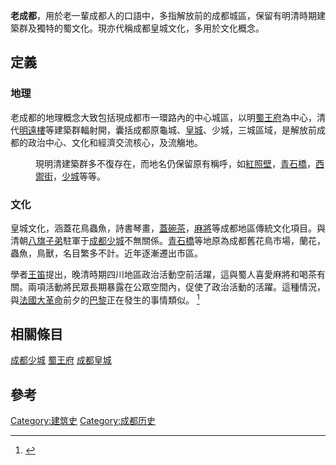 '''老成都'''，用於老一輩成都人的口語中，多指解放前的成都城區，保留有明清時期建築群及獨特的蜀文化。現亦代稱成都皇城文化，多用於文化概念。

==定義==
===地理===
老成都的地理概念大致包括現成都市一環路內的中心城區，以明[[蜀王府|蜀王府]]為中心，清代[[明遠樓|明遠樓]]等建築群輻射開，囊括成都原龜城、[[成都皇城|皇城]]、少城，三城區域，是解放前成都的政治中心、文化和經濟交流核心，及流觴地。
:現明清建築群多不復存在，而地名仍保留原有稱呼，如[[紅照壁|紅照壁]]，[[青石橋|青石橋]]，[[西禦街|西禦街]]，[[成都少城|少城]]等等。

===文化===
皇城文化，涵蓋花鳥蟲魚，詩書琴畫，[[蓋碗茶|蓋碗茶]]，[[麻將|麻將]]等成都地區傳統文化項目。與清朝[[八旗子弟|八旗子弟]]駐軍于[[成都少城|成都少城]]不無關係。[[青石橋|青石橋]]等地原為成都舊花鳥市場，蘭花，蟲魚，鳥獸，名目繁多不計。近年逐漸遷出市區。

學者[[王笛|王笛]]提出，晚清時期四川地區政治活動空前活躍，這與蜀人喜愛麻將和喝茶有關。兩項活動將民眾長期暴露在公眾空間內，促使了政治活動的活躍。這種情況，與[[法國大革命|法國大革命]]前夕的[[巴黎|巴黎]]正在發生的事情類似。
<ref name=>{{Cite web |url=http://www.douban.com/group/topic/20964880/ |title=王笛：晚清街頭文化、下層民眾與地方政治 |access-date=2013-05-20 |archive-date=2019-10-05 |archive-url=https://web.archive.org/web/20191005234814/https://www.douban.com/group/topic/20964880/ |dead-url=no }}</ref>

==相關條目==
[[成都少城|成都少城]]
[[蜀王府|蜀王府]]
[[成都皇城|成都皇城]]

==參考==
<references />

{{老成都}}

[[Category:建筑史|Category:建筑史]]
[[Category:成都历史|Category:成都历史]]
